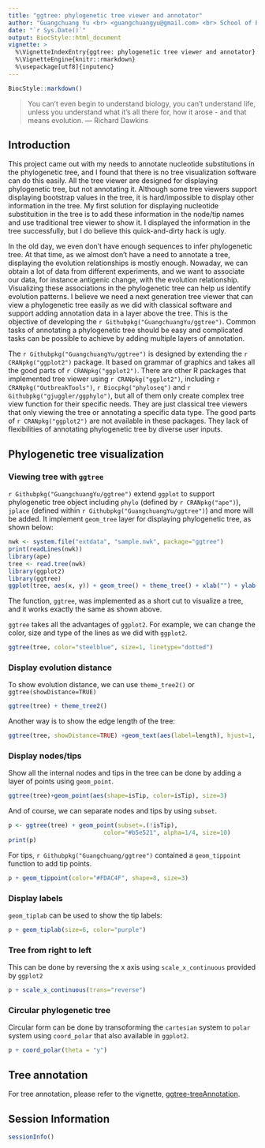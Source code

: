 ```yaml
---
title: "ggtree: phylogenetic tree viewer and annotator"
author: "Guangchuang Yu <br> <guangchuangyu@gmail.com> <br> School of Public Health <br> The University of Hong Kong"
date: "`r Sys.Date()`"
output: BiocStyle::html_document
vignette: >
  %\VignetteIndexEntry{ggtree: phylogenetic tree viewer and annotator}
  %\VignetteEngine{knitr::rmarkdown}
  %\usepackage[utf8]{inputenc}
---
```


```r
BiocStyle::markdown()
```


> You can't even begin to understand biology, you can't understand life, unless you understand what it's all there for, how it arose - and that means evolution.
> --- Richard Dawkins


## Introduction
This project came out with my needs to annotate nucleotide substitutions in the phylogenetic tree, and I found that there is no tree visualization software can do this easily. All the tree viewer are designed for displaying phylogenetic tree, but not annotating it. Although some tree viewers support displaying bootstrap values in the tree, it is hard/impossible to display other information in the tree. My first solution for displaying nucleotide substituition in the tree is to add these information in the node/tip names and use traditional tree viewer to show it. I displayed the information in the tree successfully, but I do believe this quick-and-dirty hack is ugly.

In the old day, we even don't have enough sequences to infer phylogenetic tree. At that time, as we almost don't have a need to annotate a tree, displaying the evolution relationships is mostly enough. Nowaday, we can obtain a lot of data from different experiments, and we want to associate our data, for instance antigenic change, with the evolution relationship. Visualizing these associations in the phylogenetic tree can help us identify evolution patterns. I believe we need a next generation tree viewer that can view a phylogenetic tree easily as we did with classical software and support adding annotation data in a layer above the tree. This is the objective of developing the `r Githubpkg("GuangchuangYu/ggtree")`. Common tasks of annotating a phylogenetic tree should be easy and complicated tasks can be possible to achieve by adding multiple layers of annotation.

The `r Githubpkg("GuangchuangYu/ggtree")` is designed by extending the `r CRANpkg("ggplot2")` package. It based on grammar of graphics and takes all the good parts of `r CRANpkg("ggplot2")`. There are other R packages that implemented tree viewer using `r CRANpkg("ggplot2")`, including `r CRANpkg("OutbreakTools")`, `r Biocpkg("phyloseq")` and `r Githubpkg("gjuggler/ggphylo")`, but all of them only create complex tree view function for their specific needs. They are just classical tree viewers that only viewing the tree or annotating a specific data type. The good parts of `r CRANpkg("ggplot2")` are not available in these packages. They lack of flexibilities of annotating phylogenetic tree by diverse user inputs. 

## Phylogenetic tree visualization
### Viewing tree with `ggtree`
`r Githubpkg("GuangchuangYu/ggtree")` extend `ggplot` to support phylogenetic tree object including `phylo` (defined by `r CRANpkg("ape")`), `jplace` (defined within `r Githubpkg("GuangchuangYu/ggtree")`) and more will be added. It implement `geom_tree` layer for displaying phylogenetic tree, as shown below:
```r
nwk <- system.file("extdata", "sample.nwk", package="ggtree")
print(readLines(nwk))
library(ape)
tree <- read.tree(nwk)
library(ggplot2)
library(ggtree)
ggplot(tree, aes(x, y)) + geom_tree() + theme_tree() + xlab("") + ylab("")
```

The function, `ggtree`, was implemented as a short cut to visualize a tree, and it works exactly the same as shown above.

`ggtree` takes all the advantages of `ggplot2`. For example, we can change the color, size and type of the lines as we did with `ggplot2`.
```r
ggtree(tree, color="steelblue", size=1, linetype="dotted")
```

### Display evolution distance

To show evolution distance, we can use `theme_tree2()` or `ggtree(showDistance=TRUE)`

```r
ggtree(tree) + theme_tree2()
```

Another way is to show the edge length of the tree: 
```r
ggtree(tree, showDistance=TRUE) +geom_text(aes(label=length), hjust=1, vjust=-0.5, color="#F06C45")
```

### Display nodes/tips

Show all the internal nodes and tips in the tree can be done by adding a layer of points using `geom_point`.

```r
ggtree(tree)+geom_point(aes(shape=isTip, color=isTip), size=3)
```
 
And of course, we can separate nodes and tips by using `subset`.
```r
p <- ggtree(tree) + geom_point(subset=.(!isTip), 
     		       	       color="#b5e521", alpha=1/4, size=10)
print(p)
```

For tips, `r Githubpkg("Guangchuang/ggtree")` contained a `geom_tippoint` function to add tip points.
```r
p + geom_tippoint(color="#FDAC4F", shape=8, size=3)
```

### Display labels
`geom_tiplab` can be used to show the tip labels:
```r
p + geom_tiplab(size=6, color="purple")
```


### Tree from right to left
This can be done by reversing the x axis using `scale_x_continuous` provided by `ggplot2`
```r
p + scale_x_continuous(trans="reverse")
```

### Circular phylogenetic tree
Circular form can be done by transoforming the `cartesian` system to `polar` system using `coord_polar` that also available in `ggplot2`.
```r
p + coord_polar(theta = "y")
```


## Tree annotation
For tree annotation, please refer to the vignette, [ggtree-treeAnnotation](ggtree-treeAnnotation.html).


## Session Information
```r
sessionInfo()
```